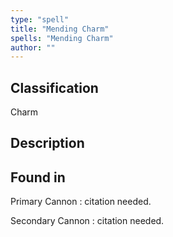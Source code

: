 ```yaml
---
type: "spell"
title: "Mending Charm"
spells: "Mending Charm"
author: ""
---
```


## Classification

Charm

## Description



## Found in

Primary Cannon
:   citation needed.

Secondary Cannon
:   citation needed.
